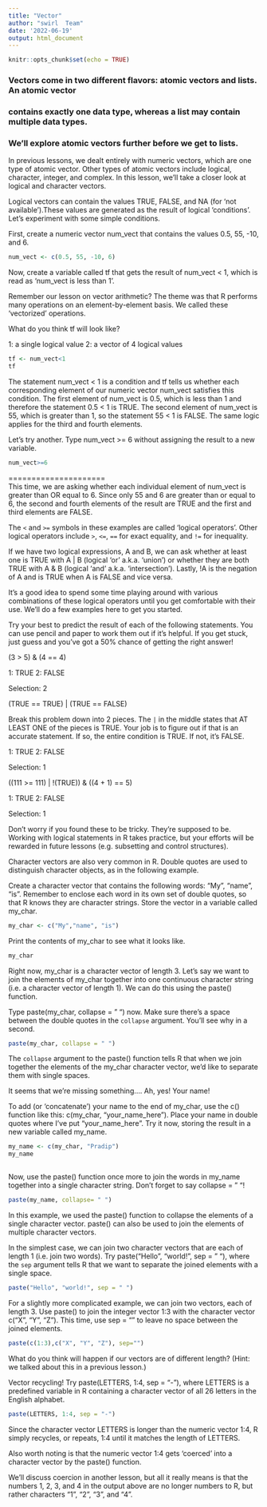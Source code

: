 ```yaml
---
title: "Vector"
author: "swirl  Team"
date: '2022-06-19'
output: html_document
---
```


```r
knitr::opts_chunk$set(echo = TRUE)
```


### Vectors come in two different flavors: atomic vectors and lists. An atomic vector
### contains exactly one data type, whereas a list may contain multiple data types.
### We'll explore atomic vectors further before we get to lists.

In previous lessons, we dealt entirely with numeric vectors, which are one type
of atomic vector. Other types of atomic vectors include logical, character,
integer, and complex. In this lesson, we'll take a closer look at logical and
character vectors.

Logical vectors can contain the values TRUE, FALSE, and NA (for 'not available').These values are generated as the result of logical 'conditions'. Let's experiment with some simple conditions.

First, create a numeric vector num_vect that contains the values 0.5, 55, -10,
and 6.

```r
num_vect <- c(0.5, 55, -10, 6)

```
Now, create a variable called tf that gets the result of num_vect < 1, which is
read as 'num_vect is less than 1'.

Remember our lesson on vector arithmetic? The theme was that R performs many
operations on an element-by-element basis. We called these 'vectorized'
operations.

What do you think tf will look like?

1: a single logical value
2: a vector of 4 logical values

``` r
tf <- num_vect<1
tf

```
The statement num_vect < 1 is a condition and tf tells us whether each
corresponding element of our numeric vector num_vect satisfies this condition.
                                                                               The first element of num_vect is 0.5, which is less than 1 and therefore the
statement 0.5 < 1 is TRUE. The second element of num_vect is 55, which is greater
than 1, so the statement 55 < 1 is FALSE. The same logic applies for the third
and fourth elements.

Let's try another. Type num_vect >= 6 without assigning the result to a new
variable.
```r
num_vect>=6
```

=====================                                                     
This time, we are asking whether each individual element of num_vect is greater
than OR equal to 6. Since only 55 and 6 are greater than or equal to 6, the
second and fourth elements of the result are TRUE and the first and third
elements are FALSE.

The `<` and `>=` symbols in these examples are called 'logical operators'. Other
logical operators include `>`, `<=`, `==` for exact equality, and `!=` for
inequality.

If we have two logical expressions, A and B, we can ask whether at least one is
TRUE with A | B (logical 'or' a.k.a. 'union') or whether they are both TRUE with
A & B (logical 'and' a.k.a. 'intersection'). Lastly, !A is the negation of A and
is TRUE when A is FALSE and vice versa.

It's a good idea to spend some time playing around with various combinations of
these logical operators until you get comfortable with their use. We'll do a few
examples here to get you started.

Try your best to predict the result of each of the following statements. You can
use pencil and paper to work them out if it's helpful. If you get stuck, just
guess and you've got a 50% chance of getting the right answer!

(3 > 5) & (4 == 4)

1: TRUE
2: FALSE

Selection: 2


(TRUE == TRUE) | (TRUE == FALSE)

Break this problem down into 2 pieces. The `|` in the middle states that AT LEAST ONE of the pieces is TRUE. Your job is to figure out if that is an accurate statement. If so, the entire condition is TRUE. If not, it's FALSE.

1: TRUE
2: FALSE

Selection: 1

((111 >= 111) | !(TRUE)) & ((4 + 1) == 5)

1: TRUE
2: FALSE

Selection: 1

Don't worry if you found these to be tricky. They're supposed to be. Working with logical statements in R takes practice, but your efforts will be rewarded in future lessons (e.g. subsetting and control structures).

Character vectors are also very common in R. Double quotes are used to
distinguish character objects, as in the following example.

Create a character vector that contains the following words: "My", "name", "is".
Remember to enclose each word in its own set of double quotes, so that R knows
they are character strings. Store the vector in a variable called my_char.

```r
my_char <- c("My","name", "is")
```
Print the contents of my_char to see what it looks like.
```r
my_char

```

Right now, my_char is a character vector of length 3. Let's say we want to join
the elements of my_char together into one continuous character string (i.e. a
character vector of length 1). We can do this using the paste() function.

Type paste(my_char, collapse = " ") now. Make sure there's a space between the
double quotes in the `collapse` argument. You'll see why in a second.

```r

paste(my_char, collapse = " ")

```
The `collapse` argument to the paste() function tells R that when we join
together the elements of the my_char character vector, we'd like to separate them with single spaces.

It seems that we're missing something.... Ah, yes! Your name!

To add (or 'concatenate') your name to the end of my_char, use the c() function
like this: c(my_char, "your_name_here"). Place your name in double quotes where
I've put "your_name_here". Try it now, storing the result in a new variable
called my_name.

```r
my_name <- c(my_char, "Pradip")
my_name
 
```
Now, use the paste() function once more to join the words in my_name together
into a single character string. Don't forget to say collapse = " "!

```r
paste(my_name, collapse= " ")

```
In this example, we used the paste() function to collapse the elements of a
single character vector. paste() can also be used to join the elements of
multiple character vectors.

In the simplest case, we can join two character vectors that are each of length 1 (i.e. join two words). Try paste("Hello", "world!", sep = " "), where the `sep` argument tells R that we want to separate the joined elements with a single space.

```r
paste("Hello", "world!", sep = " ")

```

For a slightly more complicated example, we can join two vectors, each of length
3. Use paste() to join the integer vector 1:3 with the character vector c("X",
"Y", "Z"). This time, use sep = "" to leave no space between the joined elements.

```r

paste(c(1:3),c("X", "Y", "Z"), sep="")

```

What do you think will happen if our vectors are of different length? (Hint: we
talked about this in a previous lesson.)

Vector recycling! Try paste(LETTERS, 1:4, sep = "-"), where LETTERS is a
predefined variable in R containing a character vector of all 26 letters in the
English alphabet.

```r
paste(LETTERS, 1:4, sep = "-")

``` 

Since the character vector LETTERS is longer than the numeric vector 1:4, R
simply recycles, or repeats, 1:4 until it matches the length of LETTERS.

Also worth noting is that the numeric vector 1:4 gets 'coerced' into a character
vector by the paste() function.

We'll discuss coercion in another lesson, but all it really means is that the
numbers 1, 2, 3, and 4 in the output above are no longer numbers to R, but rather characters "1", "2", "3", and "4".





